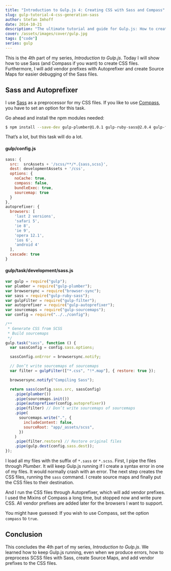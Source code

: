```yaml
---
title: "Introduction to Gulp.js 4: Creating CSS with Sass and Compass"
slug: gulp-tutorial-4-css-generation-sass
author: Stefan Imhoff
date: 2014-10-21
description: "The ultimate tutorial and guide for Gulp.js: How to create CSS and Source Maps with Sass and Compass."
cover: /assets/images/cover/gulp.jpg
tags: ["code"]
series: gulp
---
```


This is the 4th part of my series, _Introduction to Gulp.js_. Today I will show how to use Sass (and Compass if you want) to create CSS files. Furthermore, I will add vendor prefixes with Autoprefixer and create Source Maps for easier debugging of the Sass files.

## Sass and Autoprefixer

I use [Sass](http://sass-lang.com/) as a preprocessor for my CSS files. If you like to use [Compass](http://compass-style.org/), you have to set an option for this task.

Go ahead and install the npm modules needed:

```bash
$ npm install --save-dev gulp-plumber@1.0.1 gulp-ruby-sass@2.0.4 gulp-filter@3.0.1 gulp-changed@1.0.0 gulp-autoprefixer@3.0.2 gulp-sourcemaps@1.6.0
```

That’s a lot, but this task will do a lot.

#### gulp/config.js

```javascript
sass: {
  src:  srcAssets + '/scss/**/*.{sass,scss}',
  dest: developmentAssets + '/css',
  options: {
    noCache: true,
    compass: false,
    bundleExec: true,
    sourcemap: true
  }
},
autoprefixer: {
  browsers: [
    'last 2 versions',
    'safari 5',
    'ie 8',
    'ie 9',
    'opera 12.1',
    'ios 6',
    'android 4'
  ],
  cascade: true
}
```

#### gulp/task/development/sass.js

```javascript
var gulp = require("gulp");
var plumber = require("gulp-plumber");
var browsersync = require("browser-sync");
var sass = require("gulp-ruby-sass");
var gulpFilter = require("gulp-filter");
var autoprefixer = require("gulp-autoprefixer");
var sourcemaps = require("gulp-sourcemaps");
var config = require("../../config");

/**
 * Generate CSS from SCSS
 * Build sourcemaps
 */
gulp.task("sass", function () {
  var sassConfig = config.sass.options;

  sassConfig.onError = browsersync.notify;

  // Don’t write sourcemaps of sourcemaps
  var filter = gulpFilter(["*.css", "!*.map"], { restore: true });

  browsersync.notify("Compiling Sass");

  return sass(config.sass.src, sassConfig)
    .pipe(plumber())
    .pipe(sourcemaps.init())
    .pipe(autoprefixer(config.autoprefixer))
    .pipe(filter) // Don’t write sourcemaps of sourcemaps
    .pipe(
      sourcemaps.write(".", {
        includeContent: false,
        sourceRoot: "app/_assets/scss",
      })
    )
    .pipe(filter.restore) // Restore original files
    .pipe(gulp.dest(config.sass.dest));
});
```

I load all my files with the suffix of `*.sass` or `*.scss`. First, I pipe the files through _Plumber_. It will keep Gulp.js running if I create a syntax error in one of my files. It would normally crash with an error. The next step creates the CSS files, running the `sass` command. I create source maps and finally put the CSS files to their destination.

And I run the CSS files through Autoprefixer, which will add vendor prefixes. I used the Mixins of Compass a long time, but stopped now and write pure CSS. All vendor prefixes are added later for the browsers I want to support.

You might have guessed: If you wish to use Compass, set the option `compass` to `true`.

## Conclusion

This concludes the 4th part of my series, _Introduction to Gulp.js_. We learned how to keep Gulp.js running, even when we produce errors, how to preprocess SCSS files with Sass, create Source Maps, and add vendor prefixes to the CSS files.

<Figure>
  <MoreLink href="https://github.com/kogakure/gulp-tutorial" text="View Source on GitHub" />
</Figure>
